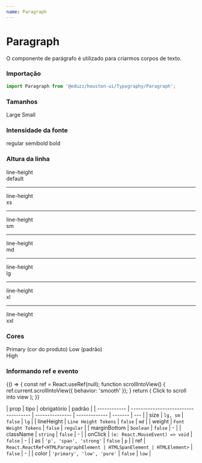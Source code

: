 ```yaml
---
name: Paragraph
---
```





# Paragraph

O componente de parágrafo é utilizado para criarmos corpos de texto.

### Importação

```js
import Paragraph from '@eduzz/houston-ui/Typography/Paragraph';
```

### Tamanhos

<Playground>
  <Paragraph size='lg'>Large</Paragraph>
  <Paragraph size='sm'>Small</Paragraph>
</Playground>

### Intensidade da fonte

<Playground>
  <Paragraph weight='regular'>regular</Paragraph>
  <Paragraph weight='semibold'>semibold</Paragraph>
  <Paragraph weight='bold'>bold</Paragraph>
</Playground>

### Altura da linha

<Playground>
  <Paragraph lineHeight='default'>
    line-height
    <br />
    default
  </Paragraph>
  <hr style={{ margin: '10px 0' }} />
  <Paragraph lineHeight='xs'>
    line-height
    <br />
    xs
  </Paragraph>
  <hr style={{ margin: '10px 0' }} />
  <Paragraph lineHeight='sm'>
    line-height
    <br />
    sm
  </Paragraph>
  <hr style={{ margin: '10px 0' }} />
  <Paragraph lineHeight='md'>
    line-height
    <br />
    md
  </Paragraph>
  <hr style={{ margin: '10px 0' }} />
  <Paragraph lineHeight='lg'>
    line-height
    <br />
    lg
  </Paragraph>
  <hr style={{ margin: '10px 0' }} />
  <Paragraph lineHeight='xl'>
    line-height
    <br />
    xl
  </Paragraph>
  <hr style={{ margin: '10px 0' }} />
  <Paragraph lineHeight='xxl'>
    line-height
    <br />
    xxl
  </Paragraph>
</Playground>

### Cores

<Playground>
  <Paragraph color='primary'>Primary (cor do produto)</Paragraph>
  <Paragraph>Low (padrão)</Paragraph>
  <div style={{ backgroundColor: '#0D47A1' }}>
    <Paragraph color='high'>High</Paragraph>
  </div>
</Playground>

### Informando ref e evento

<Playground>
  {() => {
    const ref = React.useRef(null);
    function scrollIntoView() {
      ref.current.scrollIntoView({
        behavior: 'smooth'
      });
    }
    return (
      <Paragraph ref={ref} onClick={scrollIntoView}>
        Click to scroll into view
      </Paragraph>
    );
  }}
</Playground>

| prop         | tipo                                 | obrigatório     | padrão        |
| ------------ | ------------------------------------ | --------------- | ------------- | ------- | --- |
| size         | `lg, sm`                             | `false`         | `lg`          |
| lineHeight   | `Line Height Tokens`                 | `false`         | `md`          |
| weight       | `Font Weight Tokens`                 | `false`         | `regular`     |
| marginBottom | `boolean`                            | `false`         | -             |
| className    | `string`                             | `false`         | -             |
| onClick      | `(e: React.MouseEvent) => void`      | `false`         | -             |
| as           | `'p', 'span', 'strong'`              | `false`         | `p`           |
| ref          | `React.ReactRef<HTMLParagraphElement | HTMLSpanElement | HTMLElement>` | `false` | -   |
| color        | `'primary', 'low', 'pure'`           | `false`         | `low`         |
